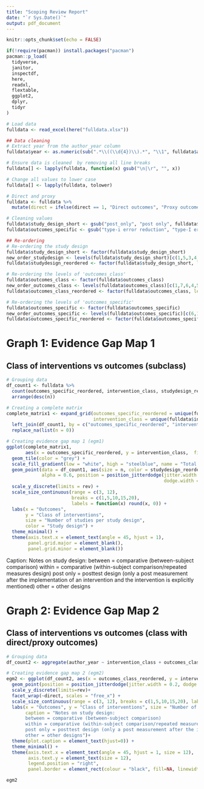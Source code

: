 ```yaml
---
title: "Scoping Review Report"
date: "`r Sys.Date()`"
output: pdf_document
---
```



```r
knitr::opts_chunk$set(echo = FALSE)
```


```r
if(!require(pacman)) install.packages("pacman")
pacman::p_load(
  tidyverse,
  janitor,
  inspectdf,
  here,
  readxl,
  flextable,
  ggplot2,
  dplyr,
  tidyr
)

# Load data
fulldata <- read_excel(here("fulldata.xlsx"))

## Data cleaning
# Extract year from the author_year column
fulldata$year <- as.numeric(sub(".*\\((\\d{4})\\).*", "\\1", fulldata$author_year))

# Ensure data is cleaned  by removing all line breaks
fulldata[] <- lapply(fulldata, function(x) gsub("\n|\r", "", x))

# Change all values to lower case
fulldata[] <- lapply(fulldata, tolower)

# Direct and proxy
fulldata <- fulldata %>%
  mutate(direct = ifelse(direct == 1, "Direct outcomes", "Proxy outcomes"))

# Cleaning values
fulldata$study_design_short <- gsub("post_only", "post only", fulldata$study_design_short)
fulldata$outcomes_specific <- gsub("type-i error reduction", "type-I error reduction", fulldata$outcomes_specific)

## Re-ordering
# Re-ordering the study design
fulldata$study_design_short <- factor(fulldata$study_design_short)
new_order_studydesign <- levels(fulldata$study_design_short)[c(1,5,3,4,2)]
fulldata$studydesign_reordered <- factor(fulldata$study_design_short, levels = new_order_studydesign)

# Re-ordering the levels of 'outcomes_class'
fulldata$outcomes_class <- factor(fulldata$outcomes_class)
new_order_outcomes_class <- levels(fulldata$outcomes_class)[c(1,7,6,4,5,2,8,3)]
fulldata$outcomes_class_reordered <- factor(fulldata$outcomes_class, levels = new_order_outcomes_class)

# Re-ordering the levels of 'outcomes_specific'
fulldata$outcomes_specific <- factor(fulldata$outcomes_specific)
new_order_outcomes_specific <- levels(fulldata$outcomes_specific)[c(6,14,13,15,17,10,16,5,12,8,3,7,4,2,1,11,9)]
fulldata$outcomes_specific_reordered <- factor(fulldata$outcomes_specific, levels = new_order_outcomes_specific)

```


# Graph 1: Evidence Gap Map 1

## Class of interventions vs outcomes (subclass)

```r
# Grouping data
df_count1 <- fulldata %>%
  count(outcomes_specific_reordered, intervention_class, studydesign_reordered) %>%
  arrange(desc(n))

# Creating a complete matrix
complete_matrix1 <- expand_grid(outcomes_specific_reordered = unique(fulldata$outcomes_specific_reordered), 
                                intervention_class = unique(fulldata$intervention_class)) %>%
  left_join(df_count1, by = c("outcomes_specific_reordered", "intervention_class")) %>%
  replace_na(list(n = 0))

# Creating evidence gap map 1 (egm1)
ggplot(complete_matrix1,
       aes(x = outcomes_specific_reordered, y = intervention_class,  fill = n)) +
  geom_tile(color = "grey") + 
  scale_fill_gradient(low = "white", high = "steelblue", name = "Total studies") +
  geom_point(data = df_count1, aes(size = n, color = studydesign_reordered), 
             alpha = 0.6, position = position_jitterdodge(jitter.width = 0.2, 
                                                          dodge.width = 0.5)) +
  scale_y_discrete(limits = rev) +
  scale_size_continuous(range = c(3, 12),
                        breaks = c(1,5,10,15,20), 
                        labels = function(x) round(x, 0)) + 
  labs(x = "Outcomes",
       y = "Class of interventions",
       size = "Number of studies per study design",
       color = "Study design") +
  theme_minimal() +
  theme(axis.text.x = element_text(angle = 45, hjust = 1),  
        panel.grid.major = element_blank(), 
        panel.grid.minor = element_blank()) 
```
Caption: Notes on study design: 
       between = comparative (between-subject comparison)
       within = comparative (within-subject comparison/repeated measures design)
       post only = posttest design (only a post measurement after the implementation of an intervention and the intervention is explicitly mentioned)
       other = other designs

# Graph 2: Evidence Gap Map 2

## Class of interventions vs outcomes (class with direct/proxy outcomes)

```r
# Grouping data
df_count2 <- aggregate(author_year ~ intervention_class + outcomes_class_reordered + studydesign_reordered + direct, data = fulldata, FUN = length)

# Creating evidence gap map 2 (egm2)
egm2 <- ggplot(df_count2, aes(x = outcomes_class_reordered, y = intervention_class, size = author_year, color = studydesign_reordered)) +
  geom_point(position = position_jitterdodge(jitter.width = 0.2, dodge.width = 0.5), alpha = 0.6) +
  scale_y_discrete(limits=rev)+
  facet_wrap(~direct, scales = "free_x") +
  scale_size_continuous(range = c(3, 12), breaks = c(1,5,10,15,20), labels = function(x) round(x,0)) +
  labs(x = "Outcomes", y = "Class of interventions", size = "Number of studies", color = "Study design",
       caption = "Notes on study design: 
       between = comparative (between-subject comparison)
       within = comparative (within-subject comparison/repeated measures design)
       post only = posttest design (only a post measurement after the implementation of an intervention and the intervention is explicitly mentioned)
       other = other designs")+
  theme(plot.caption = element_text(hjust=0)) +
  theme_minimal() +
  theme(axis.text.x = element_text(angle = 45, hjust = 1, size = 12),
        axis.text.y = element_text(size = 12),
        legend.position = "right",
        panel.border = element_rect(colour = "black", fill=NA, linewidth=1))

egm2
```


